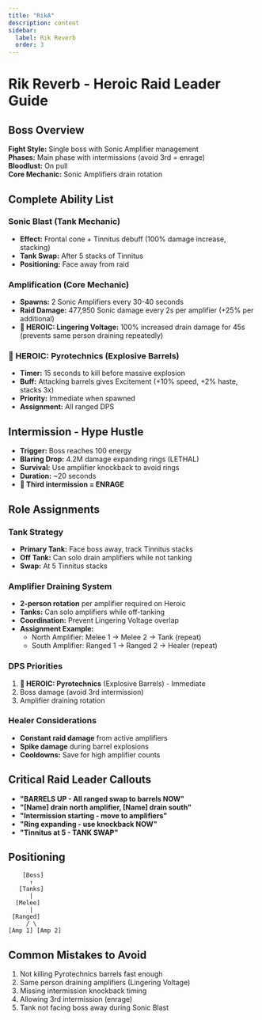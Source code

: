 ```yaml
---
title: "RikA"
description: content
sidebar:
  label: Rik Reverb
  order: 3
---
```


# Rik Reverb - Heroic Raid Leader Guide

## Boss Overview

**Fight Style:** Single boss with Sonic Amplifier management  
**Phases:** Main phase with intermissions (avoid 3rd = enrage)  
**Bloodlust:** On pull  
**Core Mechanic:** Sonic Amplifiers drain rotation

## Complete Ability List

### Sonic Blast (Tank Mechanic)

- **Effect:** Frontal cone + Tinnitus debuff (100% damage increase, stacking)
- **Tank Swap:** After 5 stacks of Tinnitus
- **Positioning:** Face away from raid

### Amplification (Core Mechanic)

- **Spawns:** 2 Sonic Amplifiers every 30-40 seconds
- **Raid Damage:** 477,950 Sonic damage every 2s per amplifier (+25% per additional)
- **🔴 HEROIC: Lingering Voltage:** 100% increased drain damage for 45s (prevents same person draining repeatedly)

### 🔴 HEROIC: Pyrotechnics (Explosive Barrels)

- **Timer:** 15 seconds to kill before massive explosion
- **Buff:** Attacking barrels gives Excitement (+10% speed, +2% haste, stacks 3x)
- **Priority:** Immediate when spawned
- **Assignment:** All ranged DPS

## Intermission - Hype Hustle

- **Trigger:** Boss reaches 100 energy
- **Blaring Drop:** 4.2M damage expanding rings (LETHAL)
- **Survival:** Use amplifier knockback to avoid rings
- **Duration:** ~20 seconds
- **🔴 Third intermission = ENRAGE**

## Role Assignments

### Tank Strategy

- **Primary Tank:** Face boss away, track Tinnitus stacks
- **Off Tank:** Can solo drain amplifiers while not tanking
- **Swap:** At 5 Tinnitus stacks

### Amplifier Draining System

- **2-person rotation** per amplifier required on Heroic
- **Tanks:** Can solo amplifiers while off-tanking
- **Coordination:** Prevent Lingering Voltage overlap
- **Assignment Example:**
  - North Amplifier: Melee 1 → Melee 2 → Tank (repeat)
  - South Amplifier: Ranged 1 → Ranged 2 → Healer (repeat)

### DPS Priorities

1. **🔴 HEROIC: Pyrotechnics** (Explosive Barrels) - Immediate
2. Boss damage (avoid 3rd intermission)
3. Amplifier draining rotation

### Healer Considerations

- **Constant raid damage** from active amplifiers
- **Spike damage** during barrel explosions
- **Cooldowns:** Save for high amplifier counts

## Critical Raid Leader Callouts

- **"BARRELS UP - All ranged swap to barrels NOW"**
- **"[Name] drain north amplifier, [Name] drain south"**
- **"Intermission starting - move to amplifiers"**
- **"Ring expanding - use knockback NOW"**
- **"Tinnitus at 5 - TANK SWAP"**

## Positioning

```
    [Boss]
      ↑
   [Tanks]
      |
  [Melee]
      |
 [Ranged]
     / \
[Amp 1] [Amp 2]
```

## Common Mistakes to Avoid

1. Not killing Pyrotechnics barrels fast enough
2. Same person draining amplifiers (Lingering Voltage)
3. Missing intermission knockback timing
4. Allowing 3rd intermission (enrage)
5. Tank not facing boss away during Sonic Blast
